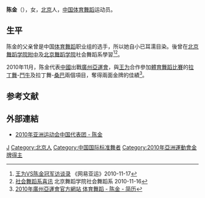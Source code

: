{{Otheruses|subject=中國女子体育舞蹈運動員|other=同名人物|陈金 (消歧义)}}
{{MedalTableTop}}
{{MedalSport | [[体育舞蹈|体育舞蹈]]}}
{{MedalCountry | {{CHN}}}}
{{MedalCompetition | [[亞洲運動會|亞洲運動會]]}}
{{MedalGold | [[2010年亞洲運動會|2010年 廣州]] | [[2010年亞洲運動會體育舞蹈比賽|拉丁舞-鬥牛]] }}
{{MedalGold | [[2010年亞洲運動會|2010年 廣州]] | [[2010年亞洲運動會體育舞蹈比賽|拉丁舞-桑巴]] }}
{{MedalBottom}}
'''陈金'''（{{bd|1986年|8月27日|catIdx=C陈}}），女，[[北京|北京]]人，[[中华人民共和国|中国]][[体育舞蹈|体育舞蹈]]运动员。

== 生平 ==
陈金的父亲曾是中国[[体育舞蹈|体育舞蹈]]职业组的选手，所以她自小已耳濡目染。後曾在[[北京舞蹈学院附中|北京舞蹈学院附中]]及[[北京舞蹈学院|北京舞蹈学院]]社会舞蹈系學習<ref>[http://www.jiao15.com/news/news_4/news_more_850.html 王为VS陈金冠军访谈录] {{Wayback|url=http://www.jiao15.com/news/news_4/news_more_850.html |date=20140806162123 }}《网易亚运》2010-11-17</ref><ref>[http://www.bda.edu.cn/xinwen/wy/2010/11-16/2.htm 社会舞蹈系喜讯] {{webarchive|url=https://web.archive.org/web/20101228174038/http://www.bda.edu.cn/xinwen/wy/2010/11-16/2.htm |date=2010-12-28 }}北京舞蹈学院社会舞蹈系 2010-11-16</ref>。

2010年11月，陈金代表[[2010年亚洲运动会中国代表团|中國]]出戰[[廣州|廣州]][[2010年亞洲運動會|亞運會]]，與[[王为|王为]]合作參加[[2010年亞洲運動會體育舞蹈比賽|體育舞蹈比賽]]的[[拉丁舞|拉丁舞]]-[[鬥牛舞|鬥牛]]及拉丁舞-[[桑巴|桑巴]]兩個項目，奪得兩面金牌的佳績<ref name="廣州亞運">[http://www.gz2010.cn/info/CHN_CHN/ZB/ZBB101A_DS@@@@@@@@@@@@@@@CHN_number=201320.html 2010年廣州亞運會官方網站 体育舞蹈 - 陈金 - 简历]</ref>。

== 参考文献 ==
{{Reflist}}

== 外部連結 ==
* [http://2010chinateam.sports.cn/index.php/personview/persons/888 2010年亚洲运动会中国代表团 - 陈金] {{Wayback|url=http://2010chinateam.sports.cn/index.php/personview/persons/888 |date=20160304185810 }}

{{China-sport-bio-stub}}

{{Authority control}}
{{DEFAULTSORT:CHEN Jin}}
[[Category:陈姓|J]]
[[Category:北京人|Category:北京人]]
[[Category:中国国际标准舞者|Category:中国国际标准舞者]]
[[Category:2010年亞洲運動會金牌得主|Category:2010年亞洲運動會金牌得主]]